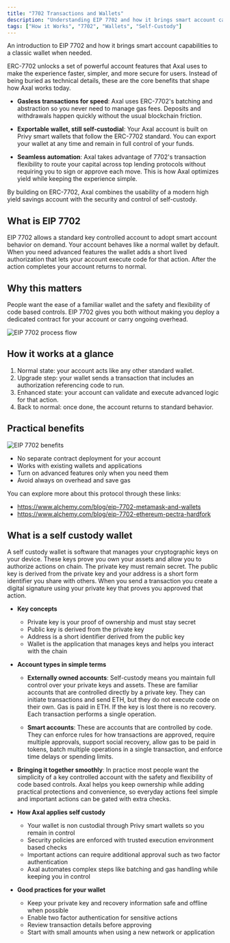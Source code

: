 ```yaml
---
title: "7702 Transactions and Wallets"
description: "Understanding EIP 7702 and how it brings smart account capabilities to classic wallets"
tags: ["How it Works", "7702", "Wallets", "Self-Custody"]
---
```


An introduction to EIP 7702 and how it brings smart account capabilities to a classic wallet when needed.

ERC-7702 unlocks a set of powerful account features that Axal uses to make the experience faster, simpler, and more secure for users. Instead of being buried as technical details, these are the core benefits that shape how Axal works today.

- **Gasless transactions for speed**: Axal uses ERC-7702's batching and abstraction so you never need to manage gas fees. Deposits and withdrawals happen quickly without the usual blockchain friction.

- **Exportable wallet, still self-custodial**: Your Axal account is built on Privy smart wallets that follow the ERC-7702 standard. You can export your wallet at any time and remain in full control of your funds.

- **Seamless automation**: Axal takes advantage of 7702's transaction flexibility to route your capital across top lending protocols without requiring you to sign or approve each move. This is how Axal optimizes yield while keeping the experience simple.

By building on ERC-7702, Axal combines the usability of a modern high yield savings account with the security and control of self-custody.

## What is EIP 7702

EIP 7702 allows a standard key controlled account to adopt smart account behavior on demand. Your account behaves like a normal wallet by default. When you need advanced features the wallet adds a short lived authorization that lets your account execute code for that action. After the action completes your account returns to normal.

## Why this matters

People want the ease of a familiar wallet and the safety and flexibility of code based controls. EIP 7702 gives you both without making you deploy a dedicated contract for your account or carry ongoing overhead.

![EIP 7702 process flow](/7702/0_zn_e3bm5cwGfNEpZ.png)

## How it works at a glance

1. Normal state: your account acts like any other standard wallet.
2. Upgrade step: your wallet sends a transaction that includes an authorization referencing code to run.
3. Enhanced state: your account can validate and execute advanced logic for that action.
4. Back to normal: once done, the account returns to standard behavior.

## Practical benefits

![EIP 7702 benefits](/7702/383db264e8c7a67a587adea050975786f3ecd239-1600x900.png)

- No separate contract deployment for your account
- Works with existing wallets and applications
- Turn on advanced features only when you need them
- Avoid always on overhead and save gas

You can explore more about this protocol through these links:
- https://www.alchemy.com/blog/eip-7702-metamask-and-wallets
- https://www.alchemy.com/blog/eip-7702-ethereum-pectra-hardfork

## What is a self custody wallet

A self custody wallet is software that manages your cryptographic keys on your device. These keys prove you own your assets and allow you to authorize actions on chain. The private key must remain secret. The public key is derived from the private key and your address is a short form identifier you share with others. When you send a transaction you create a digital signature using your private key that proves you approved that action.

- **Key concepts**
  - Private key is your proof of ownership and must stay secret
  - Public key is derived from the private key
  - Address is a short identifier derived from the public key
  - Wallet is the application that manages keys and helps you interact with the chain

- **Account types in simple terms**
  - **Externally owned accounts**: Self-custody means you maintain full control over your private keys and assets. These are familiar accounts that are controlled directly by a private key. They can initiate transactions and send ETH, but they do not execute code on their own. Gas is paid in ETH. If the key is lost there is no recovery. Each transaction performs a single operation.
  
  - **Smart accounts**: These are accounts that are controlled by code. They can enforce rules for how transactions are approved, require multiple approvals, support social recovery, allow gas to be paid in tokens, batch multiple operations in a single transaction, and enforce time delays or spending limits.

- **Bringing it together smoothly**: In practice most people want the simplicity of a key controlled account with the safety and flexibility of code based controls. Axal helps you keep ownership while adding practical protections and convenience, so everyday actions feel simple and important actions can be gated with extra checks.

- **How Axal applies self custody**
  - Your wallet is non custodial through Privy smart wallets so you remain in control
  - Security policies are enforced with trusted execution environment based checks
  - Important actions can require additional approval such as two factor authentication
  - Axal automates complex steps like batching and gas handling while keeping you in control

- **Good practices for your wallet**
  - Keep your private key and recovery information safe and offline when possible
  - Enable two factor authentication for sensitive actions
  - Review transaction details before approving
  - Start with small amounts when using a new network or application

